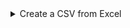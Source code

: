 
<details>
<summary class = "btn_code_blue"> Create a CSV from Excel </summary>
    
<div class="note" style="margin-top: 0px;">
      
__Step 1:__ Open your Excel file.
    
__Step 2:__  Save as CSV
    
- Go to _File_  
- _Save As_  
- _Browse_ to your project folder  
- Save as type: _CSV_ _(Comma Delimited)_ _(*.csv)_  
- Any of the _CSV_ options will work    
- Click __Yes__      
- Close Excel (Click "Don't Save" as much as you need to. Excel loves long goodbyes.)    

__Step 3:__ Return to RStudio and open your project. Look at your _Files_ tab in the lower right window. Click on the _CSV_ file you saved and choose __View File__. 

__Success!__

</div>
</details>